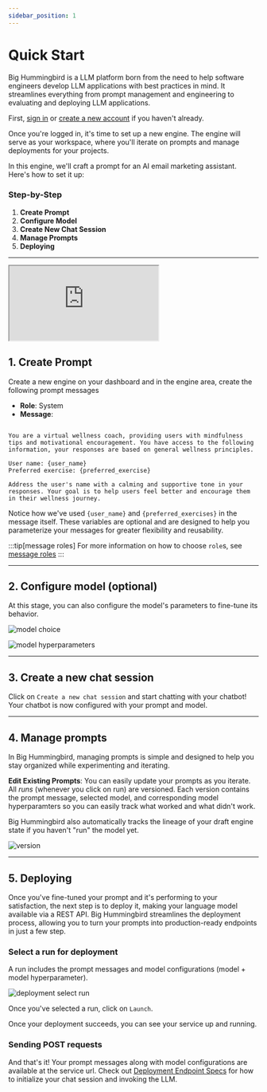 ```yaml
---
sidebar_position: 1
---
```


# Quick Start

Big Hummingbird is a LLM platform born from the need to help software engineers develop LLM applications with best practices in mind. It streamlines everything from prompt management and engineering to evaluating and deploying LLM applications.

First, [sign in](https://www.bighummingbird.com/signin) or [create a new account](https://www.bighummingbird.com/signin) if you haven't already.

Once you're logged in, it's time to set up a new engine. The engine will serve as your workspace, where you'll iterate on prompts and manage deployments for your projects.

In this engine, we'll craft a prompt for an AI email marketing assistant. Here's how to set it up:

### Step-by-Step

1. **Create Prompt**
2. **Configure Model**
3. **Create New Chat Session**
4. **Manage Prompts**
5. **Deploying**

---

<iframe
  allow="fullscreen"
  src="https://player.vimeo.com/video/1007795676?badge=0&transparent=1&autopause=0&player_id=0&app_id=58479&controls=0&autoplay=1&loop=1&muted=1"
  className="h-[400px] w-full"
  title="Develop Segment Video"
></iframe>

## 1. Create Prompt

Create a new engine on your dashboard and in the engine area, create the following prompt messages

- **Role**: System
- **Message**:

```text

You are a virtual wellness coach, providing users with mindfulness tips and motivational encouragement. You have access to the following information, your responses are based on general wellness principles.

User name: {user_name}
Preferred exercise: {preferred_exercise}

Address the user's name with a calming and supportive tone in your responses. Your goal is to help users feel better and encourage them in their wellness journey.

```

Notice how we've used `{user_name}` and `{preferred_exercises}` in the message itself. These variables are optional and are designed to help you parameterize your messages for greater flexibility and reusability.

:::tip[message roles]
For more information on how to choose `role`s, see [message roles](../engine/messages.md)
:::

---

## 2. Configure model (optional)

At this stage, you can also configure the model's parameters to fine-tune its behavior.

![model choice](../../static/img/selectmodel.png)

![model hyperparameters](../../static/img/hyperparameters.png)

---

## 3. Create a new chat session

Click on `Create a new chat session` and start chatting with your chatbot! Your chatbot is now configured with your prompt and model.

---

## 4. Manage prompts

In Big Hummingbird, managing prompts is simple and designed to help you stay organized while experimenting and iterating.

**Edit Existing Prompts**: You can easily update your prompts as you iterate. All _runs_ (whenever you click on run) are versioned. Each version contains the prompt message, selected model, and corresponding model hyperparamters so you can easily track what worked and what didn't work.

Big Hummingbird also automatically tracks the lineage of your draft engine state if you haven't "run" the model yet.

![version](../../static/img/versionSection.png)

---

## 5. Deploying

Once you've fine-tuned your prompt and it's performing to your satisfaction, the next step is to deploy it, making your language model available via a REST API. Big Hummingbird streamlines the deployment process, allowing you to turn your prompts into production-ready endpoints in just a few step.

### Select a run for deployment

A run includes the prompt messages and model configurations (model + model hyperparameter).

![deployment select run](../../static/img/deployment_select_run.png)

Once you've selected a run, click on `Launch`.

Once your deployment succeeds, you can see your service up and running.

### Sending POST requests

And that's it! Your prompt messages along with model configurations are available at the service url. Check out [Deployment Endpoint Specs](../deployment/endpoint_specs.md) for how to initialize your chat session and invoking the LLM.
